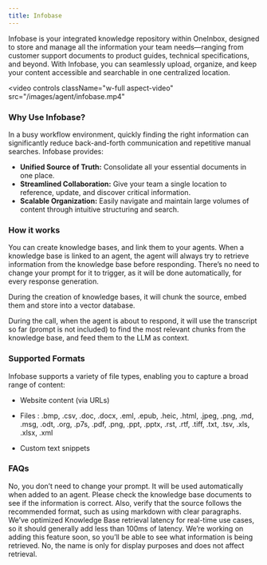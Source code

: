 ```yaml
---
title: Infobase 
---
```


Infobase is your integrated knowledge repository within OneInbox, designed to store and manage all the information your team needs—ranging from customer support documents to product guides, technical specifications, and beyond. With Infobase, you can seamlessly upload, organize, and keep your content accessible and searchable in one centralized location.

<video
  controls
  className="w-full aspect-video"
  src="/images/agent/infobase.mp4"
></video>

### Why Use Infobase?

In a busy workflow environment, quickly finding the right information can significantly reduce back-and-forth communication and repetitive manual searches. Infobase provides:

- **Unified Source of Truth:** Consolidate all your essential documents in one place.
- **Streamlined Collaboration:** Give your team a single location to reference, update, and discover critical information.
- **Scalable Organization:** Easily navigate and maintain large volumes of content through intuitive structuring and search.


### How it works
You can create knowledge bases, and link them to your agents. When a knowledge base is linked to an agent, the agent will always try to retrieve information from the knowledge base before responding. There’s no need to change your prompt for it to trigger, as it will be done automatically, for every response generation.

During the creation of knowledge bases, it will chunk the source, embed them and store into a vector database.

During the call, when the agent is about to respond, it will use the transcript so far (prompt is not included) to find the most relevant chunks from the knowledge base, and feed them to the LLM as context.


### Supported Formats

Infobase supports a variety of file types, enabling you to capture a broad range of content:


- Website content (via URLs)
- Files :  .bmp, .csv, .doc, .docx, .eml, .epub, .heic, .html, .jpeg, .png, .md, .msg, .odt, .org, .p7s, .pdf, .png, .ppt, .pptx, .rst, .rtf, .tiff, .txt, .tsv, .xls, .xlsx, .xml

- Custom text snippets




### FAQs
<AccordionGroup>

<Accordion title="Do I need to change my prompt to use knowledge base?">
No, you don’t need to change your prompt. It will be used automatically when added to an agent.
</Accordion>

<Accordion title="The agent response is not correct, what should I do?">
Please check the knowledge base documents to see if the information is correct. Also, verify that the source follows the recommended format, such as using markdown with clear paragraphs.
</Accordion>

<Accordion title="Will this add a long latency to the call?">
We’ve optimized Knowledge Base retrieval latency for real-time use cases, so it should generally add less than 100ms of latency.
</Accordion>

<Accordion title="Is there a way to check what's getting retrieved from the knowledge base?">
We’re working on adding this feature soon, so you’ll be able to see what information is being retrieved.
</Accordion>

<Accordion title="Will the knowledge base name influence the retrieval?">
No, the name is only for display purposes and does not affect retrieval.
</Accordion>

</AccordionGroup>


